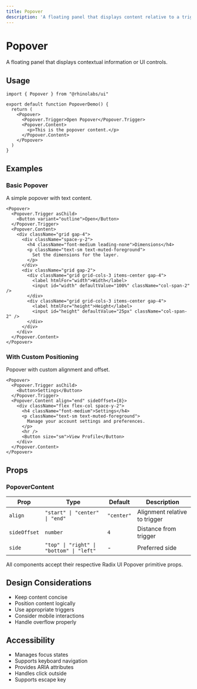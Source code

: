 ```yaml
---
title: Popover
description: 'A floating panel that displays content relative to a trigger.'
---
```


# Popover

A floating panel that displays contextual information or UI controls.

## Usage

```tsx
import { Popover } from "@rhinolabs/ui"

export default function PopoverDemo() {
  return (
    <Popover>
      <Popover.Trigger>Open Popover</Popover.Trigger>
      <Popover.Content>
        <p>This is the popover content.</p>
      </Popover.Content>
    </Popover>
  )
}
```

## Examples

### Basic Popover

A simple popover with text content.

```tsx
<Popover>
  <Popover.Trigger asChild>
    <Button variant="outline">Open</Button>
  </Popover.Trigger>
  <Popover.Content>
    <div className="grid gap-4">
      <div className="space-y-2">
        <h4 className="font-medium leading-none">Dimensions</h4>
        <p className="text-sm text-muted-foreground">
          Set the dimensions for the layer.
        </p>
      </div>
      <div className="grid gap-2">
        <div className="grid grid-cols-3 items-center gap-4">
          <label htmlFor="width">Width</label>
          <input id="width" defaultValue="100%" className="col-span-2" />
        </div>
        <div className="grid grid-cols-3 items-center gap-4">
          <label htmlFor="height">Height</label>
          <input id="height" defaultValue="25px" className="col-span-2" />
        </div>
      </div>
    </div>
  </Popover.Content>
</Popover>
```

### With Custom Positioning

Popover with custom alignment and offset.

```tsx
<Popover>
  <Popover.Trigger asChild>
    <Button>Settings</Button>
  </Popover.Trigger>
  <Popover.Content align="end" sideOffset={8}>
    <div className="flex flex-col space-y-2">
      <h4 className="font-medium">Settings</h4>
      <p className="text-sm text-muted-foreground">
        Manage your account settings and preferences.
      </p>
      <hr />
      <Button size="sm">View Profile</Button>
    </div>
  </Popover.Content>
</Popover>
```

## Props

### PopoverContent

| Prop | Type | Default | Description |
|------|------|---------|-------------|
| `align` | `"start" \| "center" \| "end"` | `"center"` | Alignment relative to trigger |
| `sideOffset` | `number` | `4` | Distance from trigger |
| `side` | `"top" \| "right" \| "bottom" \| "left"` | - | Preferred side |

All components accept their respective Radix UI Popover primitive props.

## Design Considerations

- Keep content concise
- Position content logically
- Use appropriate triggers
- Consider mobile interactions
- Handle overflow properly

## Accessibility

- Manages focus states
- Supports keyboard navigation
- Provides ARIA attributes
- Handles click outside
- Supports escape key
